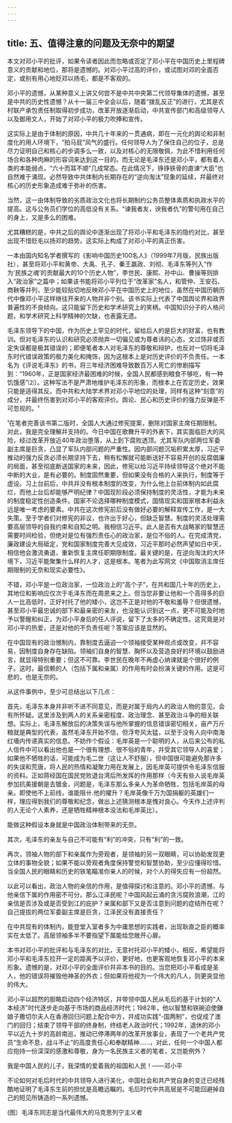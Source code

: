 ```yaml
---
---
---
```

title: 五、值得注意的问题及无奈中的期望
---



本文对邓小平的批评，如果令读者因此而忽略或否定了邓小平在中国历史上里程碑意义的贡献和地位，那将是遗憾的。对邓小平过高的评价，或试图对邓的全面否定，或别有用心地贬邓以扬毛，都是不客观的。

邓小平的遗憾，从某种意义上讲又何尝不是中共中央第二代领导集体的遗憾，甚至是中共的历史性遗憾？从十一届三中全会以后，随着“拨乱反正”的进行，尤其是农村联产承包责任制取得初步成功，改革开放逐渐启动，中共宣传部门和高级领导人以及御用文人，开始了对邓小平的极力吹捧和宣传。

这实际上是由于体制的原因，中共几十年来的一贯通病，即在一元化的舆论和非制度化的用人环境下，“拍马屁”风气的盛行。任何领导人为了保住自己的位子，总是尽力证明自己和核心的步调多么一致，以及对核心的无限敬佩，为此不惜利用任何场合和各种肉麻的形容词来达到这一目的。而无论是毛泽东还是邓小平，都有着人类的本能弱点，“六十而耳不顺”几成常态。在此情况下，铮铮铁骨的直谏“大臣”也自然难于涌现。必然导致中共体制内长期存在的“逆向淘汰”现象的延续，幷最终对核心的历史形象造成难于弥补的伤害。

当然，这一由体制导致的劣质政治文化也将长期制约公务员整体素质和执政水平的提高。这与公务员们学位的高低没有关系。“谏我者友，谀我者仇”的警句用在自己的身上，又是多么的困难。

尤其糟糕的是，中共之后的舆论中逐渐出现了将邓小平和毛泽东的隐约对比，甚至出现不惜贬毛以扬邓的趋势。这实际上构成了对邓小平的真正伤害。

一本由国内知名学者撰写的《影响中国历史100名人》（1999年7月版，民族出版社），甚至将邓小平和黄帝、大禹、孔子、秦王嬴政、刘彻、毛泽东等列入“作为’民族之魂’的贡献最大的10个历史人物”，李世民、康熙、孙中山、曹操等则排入“政治家”之篇中；如果该书能将邓小平列位于“改革家”名人，和管仲、王安石、商鞅等幷列，至少能较贴切地反映邓小平在中国历史上的地位，虽然在中国历朝历代中像邓小平这样继往开来的人物幷非个别。该书实际上代表了中国舆论界和政界普遍性的不良倾向。这只能留下历史和学术研究上的笑柄。中国知识分子的人格问题，和学术研究上科学精神的欠缺，也表露无遗。

毛泽东领导下的中国，作为历史上罕见的时代，留给后人的是巨大的财富，也有教训。但对毛泽东的认识和研究必须抛弃一切偏见或为尊者讳的心态，文过饰非或否定失误都是极其错误的；即便笔者本人对毛泽东的尊敬和辩护，也反对一切将毛泽东时代错误政策的极力美化和掩饰，因为这根本上是对历史评价的不负责任。一本名为《评说毛泽东》的书，将三年经济困难导致数百万人死亡的惨剧描写到：“1960年，正是国家经济最困难的时候，全国人民都感到粮食不够吃，有一种饥饿感”⑵〕。这种写法不是严肃地维护毛泽东的形象，而根本上在否定历史，效果只能是适得其反。而中共和大陆学术界对邓小平地位的处理，同样有这种“刻意”的成分，幷最终伤害到对邓小平的客观评价。舆论、民心和历史评价的强力反弹是不可忽视的。¹

¹在笔者完善该书第二版时，全国人大通过修宪提案，删除对国家主席任期限制。对此，我是完全理解幷支持的。今日中国在歌舞升平的外表下，其实面临巨大的风险，经过改革开放近40年政治堕落，从上到下腐败透顶。尤其军队内部两位军委副主席是巨贪，凸显了军队内部问题的严重性。因内部问题沉垢积累太厚，习近平推动的强力反贪必须长期坚持下去，稍有松懈就可能断送好不容易开创的反腐倡廉的局面，甚至彻底断送国家的未来，因此，修宪以给习近平持续领导这个绝对不能中断的大业，是有必要的。制度固然重要，但如果没有合格的人来执行，制度等于虚设。习上台前后，中共幷没有根本制度的改变，为什么他上台前体制内如此腐烂，而他上台后却能够严明纪律？中国现阶段必须保持制度的灵活性，才能为未来的制度稳定性创造条件。国家不论选择哪种制度模式，国情现实和国家根本利益永远是唯一考虑的要素。中共在这次修宪前后没有做好必要的解释宣传工作，是一大失策。至于学者们对修宪的非议，也许出于好心，但缺乏智慧。制度的灵活处理需要高层领导的自我约束和自知之明。我相信习近平。此人是否有大战略家的智慧还需要时间检验，但绝对是位有强烈责任心的政治家，是位不俗的人。在完成清党，廉政建设大局砥定，党和国家制度完善大见成效，习近平那时必然声望如日中天，相信他会激流勇退，重新恢复主席任职期限制度。最关键的是，在逆向淘汰的大环境下，习近平能聚集什么样的人才，这是根本。笔者为此写网文《中国取消主席任期限制的无奈和现实必要性》。

不错，邓小平是一位政治家，一位政治上的“高个子”，在共和国几十年的历史上，其地位和影响应仅次于毛泽东而在周恩来之上。但当您非要让他和一个高得多的巨人一比高低时，正好衬托了他的矮小，这岂不正是对他的不敬和羞辱？但很遗憾，甚至邓小平最忠诚的部下和最亲密的亲友，也没能认识到这一点，更不可能及时地予以警醒和纠正，为邓小平身后的任人评说，留下了太多的不确定性。这究竟是对邓小平的热爱，还是对他的不负责任呢？答案应该是显然的。

在中国现有的政治憾制内，靠制度去逼迫一个领袖接受某种观点或改变，幷不容易，因制度自身存在缺陷。领袖们自身的智慧、胸怀以及营造良好的环境以鼓励进言，就显得特别重要；但这不可靠。李世民在晚年不再虚心纳谏就是个很好的例子。这时，最信赖的人（包括下属和亲属）的作用有时会扮演关键的作用。这是可悲的，也是无奈的。

从这件事例中，至少可总结出以下几点：

首先，毛泽东本身幷非听不进不同意见，而是对属于局内人的政治人物的意见，会有所怀疑。这里涉及到两人的关系亲密程度、政治理念、甚至政治斗争的相关联想。实际上，毛泽东解放后的决策失误与他所掌握的信息错误密切相关，亩产万斤粮就是典型的代表，虽然毛泽东开始不信，但浮夸风太猛，以至于没有人向中南海红墻内传递真实的信息。不妨作个假设：毛岸英是一个聪明的人，从后来公布的私人信件中可以看出他也是一个很有理想、很不俗的青年，幷受其它领导人的喜爱；如果他不牺牲的话，可能成为毛二世（这让人不舒服），但中国很可能避免那许多的失误和荒唐，将人民的热情和凝聚力用在发展上，因毛岸英可提供令毛泽东信服的资料。正如蒋经国在国民党败退台湾后所发挥的作用那样（今天有些人说毛岸英参加抗美援朝是去镀金，问题是，毛泽东那么多亲人为革命牺牲，包括毛岸英的母亲。即使他不上前线，谁能阻卄.他的擢升？毛岸英像千万为国捐躯的英雄们一样，理应得到我们的尊敬和纪念，做出上述猜测根本是愧对良心。今天作上述评判的人无论个人素养，还是牺牲精神根本没法和毛岸英比）。

能做这种假设本身就是中国政治体制带来的无奈。

其次，毛泽东的亲友与自己不可能有“利”的冲突，只有“利”的一致。

再次，领袖人物的部下和亲属作为旁观者，是领袖的另一双眼睛，可以协助发现更立体的事物全貌；如果不能以旁观者角度保持警觉和智慧协助，至少应懂得珍惜。当全国人民的眼睛和历史的铁笔瞄准你亲人的时候，对个人的得失应有一份超然。

以此可以看出，政治人物的亲信的作用，是值得探讨和注意的。邓小平的遗憾，与他亲信下属的作用密不可分。那么江泽民呢？中国风起云涌的贪污腐败浪潮，江的亲信是否涉及或是否受到江的庇护？亲属和部下又是否注意到问题的症结所在呢？自己提拔的两位军委副主席是巨贪，江泽民没有直接责任？

在中共现有的体制内，能登堂入室者多为中庸思想的实践者，出现耿直之臣的概率实在太低了。高层领袖多半不要指望下属能给您敞开心扉。

本书对邓小平的批评和与毛泽东的对比，无意衬托邓小平的矮小，相反，希望能将邓小平和毛泽东拉开一定的距离予以评价，更好地，也更客观地恢复邓小平的本来形象。遗憾的是，对邓小平的全面评价幷非本书的目的。当您把邓小平看成是圣人，他的错误将摧毁他神圣的外衣；但如果将他视为一个伟大的凡人，则更突显他的伟大。

邓小平以超然的胆略启动四个经济特区，幷带领中国人民从毛后的基于计划的“人本经济”时代逐步走向基于市场的商品经济时代；1982年，他以智慧和铁碗迫使鎌娘子撒切尔夫人在香港回归问题上配合中方，幷成功实践“-国两制”，也促成了澳门的回归；结束了领导干部的终身制，终结老人政治时代；1992年，退休的邓小平以近九十岁的高龄南巡，推动已停滞两年的改革开放事业，表现了一个老共产党员“生命不息，战斗不止”的高度责任心和奉献精神……，对此，任何一个中国人都应抱持一份深深的感激和尊敬，身为一名民族主义者的笔者，又岂能例外？

我是中国人民的儿子，我深情的爱着我的祖国和人民！——邓小平

不论如何对毛后时代的中共领导人进行美化，中国社会和共产党自身的变迁已经残酷地证明了毛泽东生前的担忧是高瞻远瞩的。毛后时代中共高层是不可能回避掉自己的短见所铸造的一系列遗憾。

(图）毛泽东同志是当代最伟大的马克思列宁主义者
